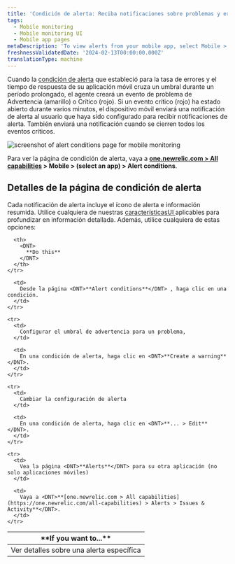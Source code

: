```yaml
---
title: 'Condición de alerta: Reciba notificaciones sobre problemas y errores de rendimiento'
tags:
  - Mobile monitoring
  - Mobile monitoring UI
  - Mobile app pages
metaDescription: 'To view alerts from your mobile app, select Mobile > (select an app) > App > Alerts.'
freshnessValidatedDate: '2024-02-13T00:00:00.000Z'
translationType: machine
---
```



Cuando la [condición de alerta](/docs/mobile-apps/alert-settings) que estableció para la tasa de errores y el tiempo de respuesta de su aplicación móvil cruza un umbral durante un período prolongado, el agente <InlinePopover type="mobile"/>creará un evento de problema de Advertencia (amarillo) o Crítico (rojo). Si un evento crítico (rojo) ha estado abierto durante varios minutos, el dispositivo móvil enviará una notificación de alerta al usuario que haya sido configurado para recibir notificaciones de alerta. También enviará una notificación cuando se cierren todos los eventos críticos.

<img
  title="alert conditions page "
  alt="screenshot of alert conditions page for mobile monitoring"
  src={mobileAlertConditionsPage}
/>

Para ver la página de condición de alerta, vaya a <DNT>**[one.newrelic.com > All capabilities](https://one.newrelic.com/all-capabilities) > Mobile > (select an app) > Alert conditions**</DNT>.

## Detalles de la página de condición de alerta

Cada notificación de alerta incluye el ícono de alerta e información resumida. Utilice cualquiera de nuestras [característicasUI ](/docs/new-relic-solutions/new-relic-one/introduction-new-relic-platform)aplicables para profundizar en información detallada. Además, utilice cualquiera de estas opciones:

<table>
  <thead>
    <tr>
      <th width={200}>
        <DNT>
          **If you want to...**
        </DNT>
      </th>

      <th>
        <DNT>
          **Do this**
        </DNT>
      </th>
    </tr>
  </thead>

  <tbody>
    <tr>
      <td>
        Ver detalles sobre una alerta específica
      </td>

      <td>
        Desde la página <DNT>**Alert conditions**</DNT> , haga clic en una condición.
      </td>
    </tr>

    <tr>
      <td>
        Configurar el umbral de advertencia para un problema,
      </td>

      <td>
        En una condición de alerta, haga clic en <DNT>**Create a warning**</DNT>.
      </td>
    </tr>

    <tr>
      <td>
        Cambiar la configuración de alerta
      </td>

      <td>
        En una condición de alerta, haga clic en <DNT>**... > Edit**</DNT>.
      </td>
    </tr>

    <tr>
      <td>
        Vea la página <DNT>**Alerts**</DNT> para su otra aplicación (no solo aplicaciones móviles)
      </td>

      <td>
        Vaya a <DNT>**[one.newrelic.com > All capabilities](https://one.newrelic.com/all-capabilities) > Alerts > Issues & Activity**</DNT>.
      </td>
    </tr>
  </tbody>
</table>